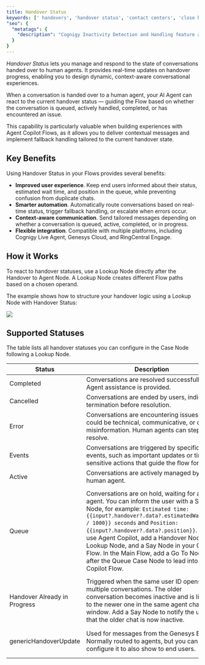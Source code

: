 ```yaml
---
title: Handover Status
keywords: [' handovers', 'handover status', 'contact centers', 'close handover', 'user inactivity detection and handling']
"seo": {
  "metatags": {
    "description": "Cognigy Inactivity Detection and Handling feature allows you to detect inactivity of end users during handovers and to handle this inactivity by auto-closing the handover, configuring automated responses or trigger further actions."
  }
}
---
```


_Handover Status_ lets you manage and respond to the state of conversations handed over to human agents. It provides real-time updates on handover progress, enabling you to design dynamic, context-aware conversational experiences.

When a conversation is handed over to a human agent, your AI Agent can react to the current handover status — guiding the Flow based on whether the conversation is queued, actively handled, completed, or has encountered an issue.

This capability is particularly valuable when building experiences with Agent Copilot Flows, as it allows you to deliver contextual messages and implement fallback handling tailored to the current handover state.

## Key Benefits

Using Handover Status in your Flows provides several benefits:

- **Improved user experience**. Keep end users informed about their status, estimated wait time, and position in the queue, while preventing confusion from duplicate chats.
- **Smarter automation**. Automatically route conversations based on real-time status, trigger fallback handling, or escalate when errors occur.
- **Context-aware communication**. Send tailored messages depending on whether a conversation is queued, active, completed, or in progress.
- **Flexible integration**. Compatible with multiple platforms, including Cognigy Live Agent, Genesys Cloud, and RingCentral Engage.

## How it Works

To react to handover statuses, use a Lookup Node directly after the Handover to Agent Node.
A Lookup Node creates different Flow paths based on a chosen operand.

The example shows how to structure your handover logic using a Lookup Node with Handover Status:

<Frame>
  <img src="/_assets/ai/escalate/handover-status.webp" />
</Frame>

## Supported Statuses

The table  lists all handover statuses you can configure in the Case Node following a Lookup Node.

| Status                       | Description                                                                                                                                                                                                                                                                                                                                                                                                                           | Restrictions                                                                                                           |
|------------------------------|---------------------------------------------------------------------------------------------------------------------------------------------------------------------------------------------------------------------------------------------------------------------------------------------------------------------------------------------------------------------------------------------------------------------------------------|------------------------------------------------------------------------------------------------------------------------|
| Completed                    | Conversations are resolved successfully. Agent assistance is provided.                                                                                                                                                                                                                                                                                                                                                                | –                                                                                                                      |
| Cancelled                    | Conversations are ended by users, indicating termination before resolution.                                                                                                                                                                                                                                                                                                                                                           | –                                                                                                                      |
| Error                        | Conversations are encountering issues. This could be technical, communicative, or due to misinformation. Human agents can step in to resolve.                                                                                                                                                                                                                                                                                         | –                                                                                                                      |
| Events                       | Conversations are triggered by specific events, such as important updates or time-sensitive actions that guide the flow forward.                                                                                                                                                                                                                                                                                                      | –                                                                                                                      |
| Active                       | Conversations are actively managed by a human agent.                                                                                                                                                                                                                                                                                                                                                                                  | –                                                                                                                      |
| Queue                        | Conversations are on hold, waiting for an agent. You can inform the user with a Say Node, for example: `Estimated time: {{input?.handover?.data?.estimatedWaitTime / 1000}} seconds` and `Position: {{input?.handover?.data?.position}}`. If you use Agent Copilot, add a Handover Node, Lookup Node, and a Say Node in your Copilot Flow. In the Main Flow, add a Go To Node after the Queue Case Node to lead into the Copilot Flow.| Only available for:<ul><li>RingCentral Engage (with **Get Queue Updates** active)</li><li>Cognigy Live Agent</li></ul> |
| Handover Already in Progress | Triggered when the same user ID opens multiple conversations. The older conversation becomes inactive and is linked to the newer one in the same agent chat window. Add a Say Node to notify the user that the older chat is now inactive.                                                                                                                                                                                            | Only available for **Genesys Cloud Messaging**                                                                         |
| genericHandoverUpdate        | Used for messages from the Genesys Bot. Normally routed to agents, but you can configure it to also show to end users.                                                                                                                                                                                                                                                                                                                | Only available for **Genesys Cloud Messaging**                                                                         |